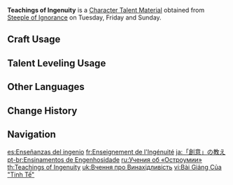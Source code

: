{{Item Infobox
|id           = 104332
|image        = Item Teachings of Ingenuity.png
|type         = Character Talent Materials
|invCategory  = Character Development Items
|group        = Ingenuity Books
|group2       = Talent Books
|quality      = 2
|description  = Ingenuity is the leaf-veins of the nation of wisdom.<br />Ingenuity springs forth from benevolent consideration. They say that "a poisonous tree bears no kind fruit." Similarly, ingenious nascent ideas are always born from determined and benign minds, for only they are worthy bearers of wisdom.
|day1         = Tuesday
|day2         = Friday
|day3         = Sunday
|source1      = Steeple of Ignorance
}}
'''Teachings of Ingenuity''' is a [[Character Talent Material]] obtained from [[Steeple of Ignorance]] on Tuesday, Friday and Sunday.

==Craft Usage==
{{Craft Usage}}

==Talent Leveling Usage==
{{Talent Leveling Usage}}

==Other Languages==
{{Other Languages
|en      = Teachings of Ingenuity
|zhs     = 「巧思」的教导
|zhs_rm  = "Qiǎosī" de Jiàodǎo
|zht     = 「巧思」的教導
|zht_rm  = "Qiǎosī" de Jiàodǎo
|zh_tl   = 
|ja      = 「創意」の教え
|ja_rm   = "Soui" no Oshie
|ja_tl   = Teachings of "Originality"
|ko      = 「창의」의 가르침
|ko_rm   = "Chang'ui"-ui Gareuchim
|ko_tl   = Teachings of "Originality"
|es      = Enseñanzas del ingenio
|es_tl   = Teaching of Ingenuity
|fr      = Enseignement de l'Ingénuité
|fr_tl   = Teaching of Ingenuity
|ru      = Учения об «Остроумии»
|ru_tl   = Teachings of "Wit"
|th      = Teachings of Ingenuity
|vi      = Bài Giảng Của "Tinh Tế"
|vi_tl   = Teachings of "Delicacy"
|de      = Lehren der „Findigkeit“
|de_tl   = Teachings of "Ingenuity"
|id      = Teachings of Ingenuity
|pt      = Ensinamentos de Engenhosidade
|pt_tl   = 
|tr      = Marifet Öğretisi
|tr_tl   = 
|it      = Insegnamenti dell'ingegno
|it_tl   = Teachings of Ingenuity
}}

==Change History==
{{Change History|3.0}}

==Navigation==
{{Development Item Navbox|Character Talent Materials}}

[[es:Enseñanzas del ingenio]]
[[fr:Enseignement de l'Ingénuité]]
[[ja:「創意」の教え]]
[[pt-br:Ensinamentos de Engenhosidade]]
[[ru:Учения об «Остроумии»]]
[[th:Teachings of Ingenuity]]
[[uk:Вчення про Винахідливість]]
[[vi:Bài Giảng Của "Tinh Tế"]]